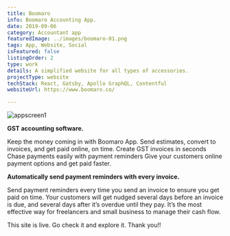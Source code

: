 ```yaml
---
title: Boomaro
info: Boomaro Accounting App.
date: 2019-09-06
category: Accountant app
featuredImage: ../images/boomaro-01.png
tags: App, Website, Social
isFeatured: false
listingOrder: 2
type: work
details: A simplified website for all types of accessories.
projectType: website
techStack: React, Gatsby, Apollo GraphQL, Contentful
websiteUrl: https://www.boomaro.co/

---
```


![appscreen1](../images/boomaro-01.png)

**GST accounting software.**

Keep the money coming in with Boomaro App. Send estimates, convert to invoices, and get paid online, on time. Create GST invoices in seconds Chase payments easily with payment reminders Give your customers online payment options and get paid faster.

**Automatically send payment reminders with every invoice.**

Send payment reminders every time you send an invoice to ensure you get paid on time. Your customers will get nudged several days before an invoice is due, and several days after it’s overdue until they pay. It’s the most effective way for freelancers and small business to manage their cash flow.

This site is live. 
Go check it and explore it.
Thank you!!
